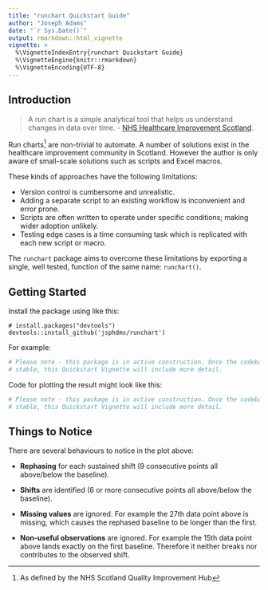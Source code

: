 ```yaml
---
title: "runchart Quickstart Guide"
author: "Joseph Adams"
date: "`r Sys.Date()`"
output: rmarkdown::html_vignette
vignette: >
  %\VignetteIndexEntry{runchart Quickstart Guide}
  %\VignetteEngine{knitr::rmarkdown}
  %\VignetteEncoding{UTF-8}
---
```


## Introduction

>A run chart is a simple analytical tool that helps us understand changes in data over time. - [NHS Healthcare Improvement Scotland](http://www.healthcareimprovementscotland.org/previous_resources/implementation_support/guide_to_using_run_charts.aspx).

Run charts^[As defined by the NHS Scotland Quality Improvement Hub] are non-trivial to automate. A number of solutions exist in the healthcare improvement community in Scotland. However the author is only aware of small-scale solutions such as scripts and Excel macros.

These kinds of approaches have the following limitations:

* Version control is cumbersome and unrealistic.
* Adding a separate script to an existing workflow is inconvenient and error prone.
* Scripts are often written to operate under specific conditions; making wider adoption unlikely.
* Testing edge cases is a time consuming task which is replicated with each new script or macro.

The `runchart` package aims to overcome these limitations by exporting a single, well tested, function of the same name: `runchart()`.

## Getting Started
Install the package using like this:

```
# install.packages("devtools")
devtools::install_github('jsphdms/runchart')
```

<!-- The `runchart` package exports one simple function: `runchart()`. The only parameter is a numeric vector of non-zero length. It returns a data frame with 4 columns: `base`, `base_ext`, `shift`, and `val`. -->

For example:

```r
# Please note - this package is in active construction. Once the codebase is 
# stable, this Quickstart Vignette will include more detail.
```

Code for plotting the result might look like this:

```r
# Please note - this package is in active construction. Once the codebase is 
# stable, this Quickstart Vignette will include more detail.
```

## Things to Notice
There are several behaviours to notice in the plot above:

* **Rephasing** for each sustained shift (9 consecutive points all above/below the baseline).

* **Shifts** are identified (6 or more consecutive points all above/below the baseline).

* **Missing values** are ignored. For example the 27th data point above is missing, which causes the rephased baseline to be longer than the first.

* **Non-useful observations** are ignored. For example the 15th data point above lands exactly on the first baseline. Therefore it neither breaks nor contributes to the observed shift.

<!-- The `runchart()` function has been well tested using the `testthat` package to correctly handle such different scenarios and edge cases. -->
